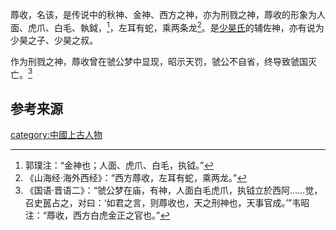 {{expand|time=2015-03-09T02:29:06+00:00}}

蓐收，名该，是传说中的秋神、金神、西方之神，亦为刑戮之神，蓐收的形象为人面、虎爪、白毛、執鉞，<ref>郭璞注：“金神也；人面、虎爪、白毛，执钺。”</ref>，左耳有蛇，乘两条龙<ref>《山海经·海外西经》：“西方蓐收，左耳有蛇，乘两龙。”</ref>。是[[少昊氏|少昊氏]]的辅佐神，亦有说为少昊之子、少昊之叔。

作为刑戮之神，蓐收曾在虢公梦中显现，昭示天罚，虢公不自省，终导致虢国灭亡。<ref>《国语·晋语二》：“虢公梦在庙，有神，人面白毛虎爪，执钺立於西阿……觉，召史嚚占之，对曰：‘如君之言，则蓐收也，天之刑神也，天事官成。’”韦昭注：“蓐收，西方白虎金正之官也。”</ref>

==参考来源==
{{reflist}}





[[category:中國上古人物|category:中國上古人物]]